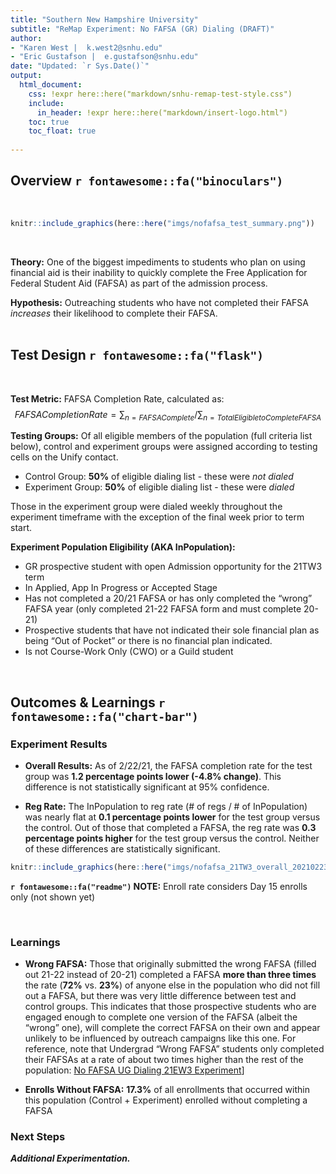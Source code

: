 ```yaml
---
title: "Southern New Hampshire University"
subtitle: "ReMap Experiment: No FAFSA (GR) Dialing (DRAFT)"
author: 
- "Karen West |  k.west2@snhu.edu"
- "Eric Gustafson |  e.gustafson@snhu.edu"
date: "Updated: `r Sys.Date()`"
output:
  html_document: 
    css: !expr here::here("markdown/snhu-remap-test-style.css")
    include:
      in_header: !expr here::here("markdown/insert-logo.html")
    toc: true
    toc_float: true
    
---
```

## Overview `r fontawesome::fa("binoculars")`
<br>

```r
knitr::include_graphics(here::here("imgs/nofafsa_test_summary.png"))
```

<br>

__Theory:__  One of the biggest impediments to students who plan on using financial aid is their inability to quickly complete the Free Application for Federal Student Aid (FAFSA) as part of the admission process.  

__Hypothesis:__ Outreaching students who have not completed their FAFSA *increases* their likelihood to complete their FAFSA.
<br>
<br>


## Test Design `r fontawesome::fa("flask")`
<br>

__Test Metric:__ FAFSA Completion Rate, calculated as:
$$FAFSA Completion Rate  = \sum_{n=FAFSA Complete} / \sum_{n=Total Eligible to Complete FAFSA}$$

__Testing Groups:__ Of all eligible members of the population (full criteria list below), control and experiment groups were assigned according to testing cells on the Unify contact.

+ Control Group: **50%** of eligible dialing list - these were *not dialed*
+ Experiment Group: **50%** of eligible dialing list - these were *dialed*

Those in the experiment group were dialed weekly throughout the experiment timeframe with the exception of the final week prior to term start.

**Experiment Population Eligibility (AKA InPopulation):**

+ GR prospective student with open Admission opportunity for the 21TW3 term 
+ In Applied, App In Progress or Accepted Stage 
+ Has not completed a 20/21 FAFSA or has only completed the "wrong" FAFSA year (only completed 21-22 FAFSA form and must complete 20-21)
+ Prospective students that have not indicated their sole financial plan as being "Out of Pocket" or there is no financial plan indicated.
+ Is not Course-Work Only (CWO) or a Guild student

<br>

## Outcomes & Learnings `r fontawesome::fa("chart-bar")`

### Experiment Results

+ __Overall Results:__ As of 2/22/21, the FAFSA completion rate for the test group was **1.2 percentage points lower (-4.8% change)**. This difference is not statistically significant at 95% confidence.

+ __Reg Rate:__ The InPopulation to reg rate (# of regs / # of InPopulation) was nearly flat at **0.1 percentage points lower** for the test group versus the control. Out of those that completed a FAFSA, the reg rate was **0.3 percentage points higher** for the test group versus the control. Neither of these differences are statistically significant.


```r
knitr::include_graphics(here::here("imgs/nofafsa_21TW3_overall_20210223.png", ""))
```


:::{.note}
__`r fontawesome::fa("readme")` NOTE:__  Enroll rate considers Day 15 enrolls only (not shown yet)
:::

<br>

### Learnings

+ __Wrong FAFSA:__ Those that originally submitted the wrong FAFSA (filled out 21-22 instead of 20-21) completed a FAFSA **more than three times** the rate (**72%** vs. **23%**) of anyone else in the population who did not fill out a FAFSA, but there was very little difference between test and control groups.  This indicates that those prospective students who are engaged enough to complete one version of the FAFSA (albeit the "wrong" one), will complete the correct FAFSA on their own and appear unlikely to be influenced by outreach campaigns like this one.  For reference, note that Undergrad "Wrong FAFSA" students only completed their FAFSAs at a rate of about two times higher than the rest of the population:  [No FAFSA UG Dialing 21EW3 Experiment](file://millyard.snhu.edu/Data/DataWebServices/SNHU%20Metrics/Analytics/HTML/remap-nofafsa_dialing_ug_21EW3-20201114.html)]

+ __Enrolls Without FAFSA:__ **17.3%** of all enrollments that occurred within this population (Control + Experiment) enrolled without completing a FAFSA

### Next Steps
__*Additional Experimentation.*__ 

<br>
<br>


